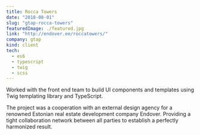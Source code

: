 ```yaml
---
title: Rocca Towers
date: "2018-08-01"
slug: "gtap-rocca-towers"
featuredImage: ./featured.jpg
link: "http://endover.ee/roccatowers/"
company: gtap
kind: client
tech:
  - es6
  - typescript
  - twig
  - scss
---
```


Worked with the front end team to build UI components and templates using Twig templating library and TypeScript.

The project was a cooperation with an external design agency for a renowned Estonian real estate development company Endover.
Providing a tight collaboration network between all parties to establish a perfectly harmonized result.
